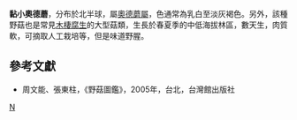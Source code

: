 {{Speciesbox
| genus = Oudemansiella
| species = mucida
| image = Oudemansiella_mucida_JPG1.jpg
| authority = (Schrader : Fries) Höhnel
| synonyms = 
''Armillaria mucida'' <small>(Schrad.:Fr.) Quél.</small>
}}

'''黏小奧德蘑'''，分布於北半球，屬[[奧德蘑屬|奧德蘑屬]]，色通常為乳白至淡灰褐色。另外，該種野菇也是常見[[木棲腐生|木棲腐生]]的大型菇類，生長於春夏季的中低海拔林區，數天生，肉質軟，可摘取人工栽培等，但是味道野腥。

==參考文獻==
*周文能、張東柱，《野菇圖鑑》，2005年，台北，台灣館出版社

{{taxonbar}}

[[Category:奧德蘑屬|N]]